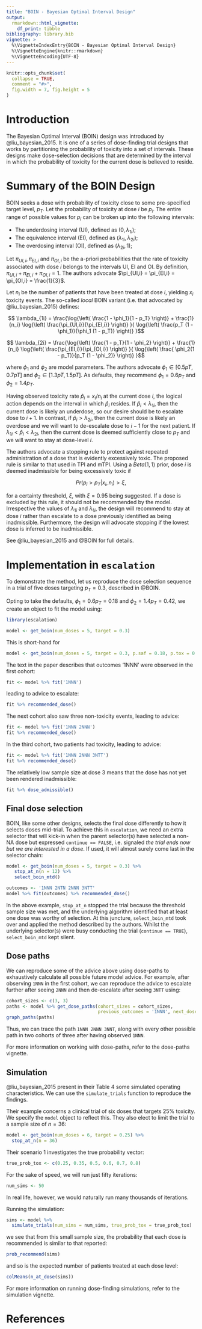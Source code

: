 ```yaml
---
title: "BOIN - Bayesian Optimal Interval Design"
output: 
  rmarkdown::html_vignette:
    df_print: tibble
bibliography: library.bib
vignette: >
  %\VignetteIndexEntry{BOIN - Bayesian Optimal Interval Design}
  %\VignetteEngine{knitr::rmarkdown}
  %\VignetteEncoding{UTF-8}
---
```


```r
knitr::opts_chunk$set(
  collapse = TRUE,
  comment = "#>",
  fig.width = 7, fig.height = 5
)
```

# Introduction
The Bayesian Optimal Interval (BOIN) design was introduced by @liu_bayesian_2015.
It is one of a series of dose-finding trial designs that works by partitioning the probability of toxicity into a set of intervals.
These designs make dose-selection decisions that are determined by the interval in which the probability of toxicity for the current dose is believed to reside.


# Summary of the BOIN Design
BOIN seeks a dose with probability of toxicity close to some pre-specified target level, $p_T$.
Let the probability of toxicity at dose $i$ be $p_i$.
The entire range of possible values for $p_i$ can be broken up into the following intervals: 

* The underdosing interval (UI), defined as $(0, \lambda_{1i})$;
* The equivalence interval (EI), defined as $(\lambda_{1i}, \lambda_{2i})$;
* The overdosing interval (OI), defined as $(\lambda_{2i}, 1)$;

Let $\pi_{UI,i}, \pi_{EI,i}$ and $\pi_{OI,i}$ be the a-priori probabilities that the rate of toxicity associated with dose $i$ belongs to the intervals UI, EI and OI.
By definition, $\pi_{UI,i} + \pi_{EI,i} + \pi_{OI,i} = 1$.
The authors advocate $\pi_{UI,i} = \pi_{EI,i} = \pi_{OI,i} = \frac{1}{3}$.

Let $n_i$ be the number of patients that have been treated at dose $i$, yielding $x_i$ toxicity events.
The so-called _local_ BOIN variant (i.e. that advocated by @liu_bayesian_2015) defines: 

$$ \lambda_{1i} = \frac{\log{\left( \frac{1 - \phi_1}{1 - p_T} \right)} + \frac{1}{n_i} \log{\left( \frac{\pi_{UI,i}}{\pi_{EI,i}} \right)} }{ \log{\left( \frac{p_T (1 - \phi_1)}{\phi_1 (1 - p_T)} \right)} }$$

$$ \lambda_{2i} = \frac{\log{\left( \frac{1 - p_T}{1 - \phi_2} \right)} + \frac{1}{n_i} \log{\left( \frac{\pi_{EI,i}}{\pi_{OI,i}} \right)} }{ \log{\left( \frac{ \phi_2(1 - p_T)}{p_T (1 - \phi_2)} \right)} }$$

where $\phi_1$ and $\phi_2$ are model parameters.
The authors advocate $\phi_1 \in \left[ 0.5pT, 0.7pT \right]$ and $\phi_2 \in \left[ 1.3pT, 1.5pT \right]$.
As defaults, they recommend $\phi_1 = 0.6p_T$ and $\phi_2 = 1.4p_T$.

Having observed toxicity rate $\hat{p}_i = x_i / n_i$ at the current dose $i$, the logical action depends on the interval in which $\hat{p}_i$ resides. 
If $\hat{p}_i < \lambda_{1i}$, then the current dose is likely an underdose, so our desire should be to escalate dose to $i+1$.
In contrast, if $\hat{p}_i > \lambda_{2i}$, then the current dose is likely an overdose and we will want to de-escalate dose to $i-1$ for the next patient.
If $\lambda_{1i} < \hat{p}_i < \lambda_{2i}$, then the current dose is deemed sufficiently close to $p_T$ and we will want to stay at dose-level $i$.

The authors advocate a stopping rule to protect against repeated administration of a dose that is evidently excessively toxic.
The proposed rule is similar to that used in TPI and mTPI.
Using a $Beta(1, 1)$ prior, dose $i$ is deemed inadmissible for being excessively toxic if

$$ Pr(p_{i} > p_{T} | x_i, n_i) > \xi,$$

for a certainty threshold, $\xi$, with $\xi = 0.95$ being suggested.
If a dose is excluded by this rule, it should not be recommended by the model.
Irrespective the values of $\lambda_{1i}$ and $\lambda_{1i}$, the design will recommend to stay at dose $i$ rather than escalate to a dose previously identified as being inadmissible.
Furthermore, the design will advocate stopping if the lowest dose is inferred to be inadmissible.

See @liu_bayesian_2015 and @BOIN for full details.



# Implementation in `escalation`
To demonstrate the method, let us reproduce the dose selection sequence in a trial of five doses targeting $p_T = 0.3$, described in @BOIN. 

Opting to take the defaults, $\phi_1 = 0.6 p_T = 0.18$ and $\phi_2 = 1.4 p_T = 0.42$, we create an object to fit the model using:
```r
library(escalation)

model <- get_boin(num_doses = 5, target = 0.3)
```

This is short-hand for 
```r
model <- get_boin(num_doses = 5, target = 0.3, p.saf = 0.18, p.tox = 0.42)
```

The text in the paper describes that outcomes '1NNN' were observed in the first cohort:
```r
fit <- model %>% fit('1NNN')
```

leading to advice to escalate:
```r
fit %>% recommended_dose()
```

The next cohort also saw three non-toxicity events, leading to advice:

```r
fit <- model %>% fit('1NNN 2NNN')
fit %>% recommended_dose()
```

In the third cohort, two patients had toxicity, leading to advice:

```r
fit <- model %>% fit('1NNN 2NNN 3NTT')
fit %>% recommended_dose()
```

The relatively low sample size at dose 3 means that the dose has not yet been rendered inadmissible:

```r
fit %>% dose_admissible()
```

## Final dose selection
BOIN, like some other designs, selects the final dose differently to how it selects doses mid-trial.
To achieve this in `escalation`, we need an extra selector that will kick-in when the parent selector(s) have selected a non-NA dose but expressed `continue == FALSE`, i.e. signaled _the trial ends now but we are interested in a dose_.
If used, it will almost surely come last in the selector chain:

```r
model <- get_boin(num_doses = 5, target = 0.3) %>%
   stop_at_n(n = 12) %>%
   select_boin_mtd()

outcomes <- '1NNN 2NTN 2NNN 3NTT'
model %>% fit(outcomes) %>% recommended_dose()
```

In the above example, `stop_at_n` stopped the trial because the threshold sample size was met, and the underlying algorithm identified that at least one dose was worthy of selection.
At this juncture, `select_boin_mtd` took over and applied the method described by the authors.
Whilst the underlying selector(s) were busy conducting the trial (`continue == TRUE`), `select_boin_mtd` kept silent.

## Dose paths
We can reproduce some of the advice above using dose-paths to exhaustively calculate all possible future model advice.
For example, after observing `1NNN` in the first cohort, we can reproduce the advice to escalate further after seeing `2NNN` and then de-escalate after seeing `3NTT` using:

```r
cohort_sizes <- c(3, 3)
paths <- model %>% get_dose_paths(cohort_sizes = cohort_sizes, 
                                  previous_outcomes = '1NNN', next_dose = 2)
graph_paths(paths)
```

Thus, we can trace the path `1NNN 2NNN 3NNT`, along with every other possible path in two cohorts of three after having observed `1NNN`.

For more information on working with dose-paths, refer to the dose-paths vignette.


## Simulation
@liu_bayesian_2015 present in their Table 4 some simulated operating characteristics.
We can use the `simulate_trials` function to reproduce the findings.

Their example concerns a clinical trial of six doses that targets 25% toxicity.
We specify the `model` object to reflect this.
They also elect to limit the trial to a sample size of $n=36$:

```r
model <- get_boin(num_doses = 6, target = 0.25) %>% 
  stop_at_n(n = 36)
```

Their scenario 1 investigates the true probability vector:
```r
true_prob_tox <- c(0.25, 0.35, 0.5, 0.6, 0.7, 0.8)
```

For the sake of speed, we will run just fifty iterations:

```r
num_sims <- 50
```

In real life, however, we would naturally run many thousands of iterations.

Running the simulation:

```r
sims <- model %>% 
  simulate_trials(num_sims = num_sims, true_prob_tox = true_prob_tox)
```

we see that from this small sample size, the probability that each dose is recommended is similar to that reported:
```r
prob_recommend(sims)
```

and so is the expected number of patients treated at each dose level:
```r
colMeans(n_at_dose(sims))
```

For more information on running dose-finding simulations, refer to the simulation vignette.


# References
